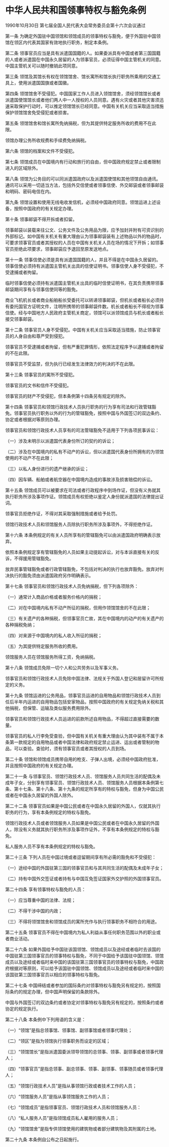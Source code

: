 # 中华人民共和国领事特权与豁免条例

1990年10月30日 第七届全国人民代表大会常务委员会第十六次会议通过

  

第一条 为确定外国驻中国领馆和领馆成员的领事特权与豁免，便于外国驻中国领馆在领区内代表其国家有效地执行职务，制定本条例。

第二条 领事官员应当是具有派遣国国籍的人。如果委派具有中国或者第三国国籍的人或者派遣国在中国永久居留的人为领事官员，必须征得中国主管机关的同意。中国主管机关可以随时撤销此项同意。

第三条 领馆及其馆长有权在领馆馆舍、馆长寓所和馆长执行职务所乘用的交通工具上，使用派遣国国旗或者国徽。

第四条 领馆馆舍不受侵犯。中国国家工作人员进入领馆馆舍，须经领馆馆长或者派遣国使馆馆长或者他们两人中一人授权的人员同意。遇有火灾或者其他灾害须迅速采取保护行动时，可以推定领馆馆长已经同意。中国有关机关应当采取适当措施保护领馆馆舍免受侵犯或者损害。

第五条 领馆馆舍和馆长寓所免纳捐税，但为其提供特定服务所收的费用不在此限。

领馆办理公务所收规费和手续费免纳捐税。

第六条 领馆的档案和文件不受侵犯。

第七条 领馆成员在中国境内有行动和旅行的自由，但中国政府规定禁止或者限制进入的区域除外。

第八条 领馆为公务目的可以同派遣国政府以及派遣国使馆和其他领馆自由通讯。通讯可以采用一切适当方法，包括外交信使或者领事信使、外交邮袋或者领事邮袋和明码、密码电信在内。

第九条 领馆设置和使用无线电收发信机，必须经中国政府同意。领馆运进上述设备，按照中国政府的有关规定办理。

第十条 领事邮袋不得开拆或者扣留。

领事邮袋以装载来往公文、公务文件及公务用品为限，应予加封并附有可资识别的外部标记。如中国有关机关有重大理由认为领事邮袋装有上述物品以外的物品时，可要求领事官员或者其授权的人员在中国有关机关人员在场的情况下开拆；如领事官员拒绝此项要求，领事邮袋应予退回至原发送地点。

第十一条 领事信使必须是具有派遣国国籍的人，并且不得是在中国永久居留的。领事信使必须持有派遣国主管机关出具的信使证明书。领事信使人身不受侵犯，不受逮捕或者拘留。

临时领事信使必须持有派遣国主管机关出具的临时信使证明书，在其负责携带领事邮袋期间享有与领事信使同等的豁免。

商业飞机机长或者商业船舶船长受委托可以转递领事邮袋，但机长或者船长必须持有委托国官方证明文件，注明所携带的领事邮袋件数。机长或者船长不得视为领事信使。经与中国地方人民政府主管机关商定，领馆可以派领馆成员与机长或者船长接交领事邮袋。

第十二条 领事官员人身不受侵犯。中国有关机关应当采取适当措施，防止领事官员的人身自由和尊严受到侵犯。

领事官员不受逮捕或者拘留，但有严重犯罪情形，依照法定程序予以逮捕或者拘留的不在此限。

领事官员不受监禁，但为执行已经发生法律效力的判决的不在此限。

第十三条 领事官员的寓所不受侵犯。

领事官员的文书和信件不受侵犯。

领事官员的财产不受侵犯，但本条例第十四条另有规定的除外。

第十四条 领事官员和领馆行政技术人员执行职务的行为享有司法和行政管辖豁免。领事官员执行职务以外的行为的管辖豁免，按照中国与外国签订的双边条约、协定或者根据对等原则办理。

领事官员和领馆行政技术人员享有的司法管辖豁免不适用于下列各项民事诉讼：

（一）涉及未明示以派遣国代表身份所订的契约的诉讼；

（二）涉及在中国境内的私有不动产的诉讼，但以派遣国代表身份所拥有的为领馆使用的不动产不在此限；

（三）以私人身份进行的遗产继承的诉讼；

（四）因车辆、船舶或者航空器在中国境内造成的事故涉及损害赔偿的诉讼。

第十五条 领馆成员可以被要求在司法或者行政程序中到场作证，但没有义务就其执行职务所涉及事项作证。领馆成员有权拒绝以鉴定人身份就派遣国的法律提出证词。

领事官员拒绝作证，不得对其采取强制措施或者给予处罚。

领馆行政技术人员和领馆服务人员除执行职务所涉及事项外，不得拒绝作证。

第十六条 本条例规定的有关人员所享有的管辖豁免可以由派遣国政府明确表示放弃。

依照本条例规定享有管辖豁免的人员如果主动提起诉讼，对与本诉直接有关的反诉，不得援用管辖豁免。

放弃民事管辖豁免或者行政管辖豁免，不包括对判决的执行也放弃豁免。放弃对判决执行的豁免须由派遣国政府另作明确表示。

第十七条 领事官员和领馆行政技术人员免纳捐税，但下列各项除外：

（一）通常计入商品价格或者服务价格内的捐税；

（二）对在中国境内私有不动产所征的捐税，但用作领馆馆舍的不在此限；

（三）有关遗产的各种捐税，但领事官员亡故，其在中国境内的动产的有关遗产的各种捐税免纳；

（四）对来源于中国境内的私人收入所征的捐税；

（五）为其提供特定服务所收的费用。

领馆服务人员在领馆服务所得工资，免纳捐税。

第十八条 领馆成员免除一切个人和公共劳务以及军事义务。

领事官员和领馆行政技术人员免除中国法律、法规关于外国人登记和居留许可所规定的义务。

第十九条 领馆运进的公务用品，领事官员运进的自用物品和领馆行政技术人员到任后半年内运进的自用物品包括安家物品，按照中国政府的有关规定免纳关税和其他捐税，但保管、运输及类似服务费用除外。

领事官员和领馆行政技术人员运进的前款所述自用物品，不得超过直接需要的数量。

领事官员的私人行李免受查验，但中国有关机关有重大理由认为其中装有不属于本条第一款规定的自用物品或者中国法律和政府规定禁止运进、运出或者管制的物品，可以查验。查验时，须有领事官员或者其授权的人员到场。

第二十条 领馆和领馆成员携带自用的枪支、子弹人出境，必须经中国政府批准，并且按照中国政府的有关规定办理。

第二十一条 与领事官员、领馆行政技术人员、领馆服务人员共同生活的配偶及未成年子女，分别享有领事官员、领馆行政技术人员、领馆服务人员根据本条例第七条、第十七条、第十八条、第十九条的规定所享有的特权与豁免，但身为中国公民或者在中国永久居留的外国人除外。

第二十二条 领事官员如果是中国公民或者在中国永久居留的外国人，仅就其执行职务的行为，享有本条例规定的特权与豁免。

领馆行政技术人员或者领馆服务人员如果是中国公民或者在中国永久居留的外国人，除没有义务就其执行职务所涉及事项作证外，不享有本条例规定的特权与豁免。

私人服务人员不享有本条例规定的特权与豁免。

第二十三条 下列人员在中国过境或者逗留期间享有所必需的豁免和不受侵犯：

（一）途经中国的外国驻第三国的领事官员和与其共同生活的配偶及未成年子女；

（二）持有中国外交签证或者持有与中国互免签证国家外交护照的外国领事官员。

第二十四条 享有领事特权与豁免的人员：

（一）应当尊重中国的法律、法规；

（二）不得干涉中国的内政；

（三）不得将领馆馆舍和领馆成员的寓所充作与执行领事职务不相符合的用途。

第二十五条 领事官员不得在中国境内为私人利益从事任何职务范围以外的职业或者商业活动。

第二十六条 如果外国给予中国驻该国领馆、领馆成员以及途经或者临时去该国的中国驻第三国领事官员的领事特权与豁免，不同于中国给予该国驻中国领馆、领馆成员以及途经或者临时来中国的该国驻第三国领事官员的领事特权与豁免，中国政府根据对等原则，可以给予该国驻中国领馆、领馆成员以及途经或者临时来中国的该国驻第三国领事官员以相应的领事特权与豁免。

第二十七条 中国缔结或者参加的国际条约对领事特权与豁免另有规定的，按照国际条约的规定办理，但中国声明保留的条款除外。

中国与外国签订的双边条约或者协定对领事特权与豁免另有规定的，按照条约或者协定的规定执行。

第二十八条 本条例中下列用语的含义是：

（一）“领馆”是指总领事馆、领事馆、副领事馆或者领事代理处；

（二）“领区”是指为领馆执行领事职务而设定的区域；

（三）“领馆馆长”是指派遣国委派领导领馆的总领事、领事、副领事或者领事代理人；

（四）“领事官员”是指总领事、副总领事、领事、副领事、领事随员或者领事代理人；

（五）“领馆行政技术人员”是指从事领馆行政或者技术工作的人员；

（六）“领馆服务人员”是指从事领馆服务工作的人员；

（七）“领馆成员”是指领事官员、领馆行政技术人员和领馆服务人员：

（八）“私人服务人员”是指领馆成员私人雇用的服务人员；

（九）“领馆馆舍”是指专供领馆使用的建筑物或者部分建筑物及其附属的土地。

第二十九条 本条例自公布之日起施行。